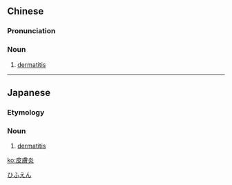 {{also|皮肤炎}}
==Chinese==
{{zh-forms|s=皮肤炎|type=21}}

===Pronunciation===
{{zh-pron
|m=pífūyán
|c=pei4 fu1 jim4
|cat=n
}}

===Noun===
{{zh-noun}}

# [[dermatitis]]

{{zh-cat|Dermatology}}

----

==Japanese==
{{ja-kanjitab|ひ|ふ|えん|yomi=o}}

===Etymology===
{{suffix|皮膚|炎|t1=skin|t2=-itis|lang=ja|sort=ひふえん}}

===Noun===
{{ja-noun|ひふえん}}
# [[dermatitis]]

[[Category:ja:Dermatology|ひふえん]]

[[ko:皮膚炎]]